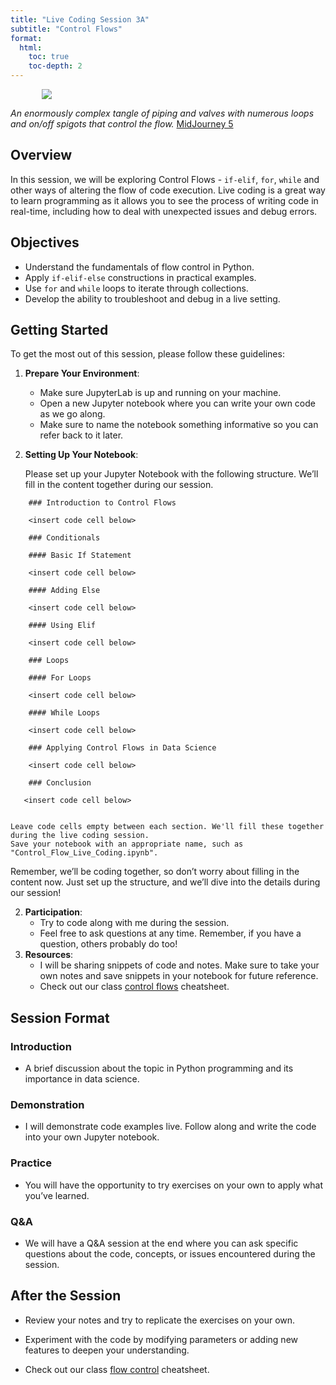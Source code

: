 ```yaml
---
title: "Live Coding Session 3A"
subtitle: "Control Flows"
format: 
  html:
    toc: true
    toc-depth: 2
---
```



::: {style="width: 80%; margin: auto;"}
![](assets/control_flow.jpeg)
:::

:::{.gray-text .center-text}
*An enormously complex tangle of piping and valves with numerous loops and on/off spigots that control the flow.* [MidJourney 5](https://www.midjourney.com/jobs/8e742ff8-f630-4021-9059-9dbd52e0ee0c?index=0)
:::

## Overview

In this session, we will be exploring Control Flows - `if-elif`, `for`, `while` and other ways of altering the flow of code execution. Live coding is a great way to learn programming as it allows you to see the process of writing code in real-time, including how to deal with unexpected issues and debug errors.

## Objectives

- Understand the fundamentals of flow control in Python.
- Apply `if-elif-else` constructions in practical examples.
- Use `for` and `while` loops to iterate through collections.
- Develop the ability to troubleshoot and debug in a live setting.

## Getting Started

To get the most out of this session, please follow these guidelines:

1. **Prepare Your Environment**:
   - Make sure JupyterLab is up and running on your machine.
   - Open a new Jupyter notebook where you can write your own code as we go along.
   - Make sure to name the notebook something informative so you can refer back to it later.

2. **Setting Up Your Notebook**:

    Please set up your Jupyter Notebook with the following structure. We'll fill in the content together during our session.

```
    ### Introduction to Control Flows

    <insert code cell below> 

    ### Conditionals

    #### Basic If Statement

    <insert code cell below> 
    
    #### Adding Else

    <insert code cell below> 
    
    #### Using Elif

    <insert code cell below> 
    
    ### Loops

    #### For Loops

    <insert code cell below> 
    
    #### While Loops

    <insert code cell below> 
    
    ### Applying Control Flows in Data Science

    <insert code cell below> 
    
    ### Conclusion

   <insert code cell below> 
    
```
    Leave code cells empty between each section. We'll fill these together during the live coding session.
    Save your notebook with an appropriate name, such as "Control_Flow_Live_Coding.ipynb".

Remember, we'll be coding together, so don't worry about filling in the content now. Just set up the structure, and we'll dive into the details during our session!

2. **Participation**:
   - Try to code along with me during the session.
   - Feel free to ask questions at any time. Remember, if you have a question, others probably do too!

3. **Resources**:
   - I will be sharing snippets of code and notes. Make sure to take your own notes and save snippets in your notebook for future reference.
   - Check out our class [control flows](../cheatsheets/control_flows.qmd) cheatsheet.

## Session Format

### Introduction

- A brief discussion about the topic in Python programming and its importance in data science.

### Demonstration

- I will demonstrate code examples live. Follow along and write the code into your own Jupyter notebook.

### Practice

- You will have the opportunity to try exercises on your own to apply what you've learned.

### Q&A

- We will have a Q&A session at the end where you can ask specific questions about the code, concepts, or issues encountered during the session.

## After the Session

- Review your notes and try to replicate the exercises on your own.

- Experiment with the code by modifying parameters or adding new features to deepen your understanding.

- Check out our class [flow control](../cheatsheets/control_flow.qmd) cheatsheet.



